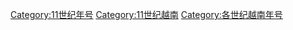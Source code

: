[[Category:11世纪年号|Category:11世纪年号]]
[[Category:11世纪越南|Category:11世纪越南]]
[[Category:各世纪越南年号|Category:各世纪越南年号]]